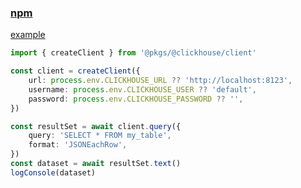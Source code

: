 ### [npm](https://www.npmjs.com/package/@clickhouse/client)
[example](../../../_examples/pkgs/clickhouse/client)

```ts
import { createClient } from '@pkgs/@clickhouse/client'

const client = createClient({
    url: process.env.CLICKHOUSE_URL ?? 'http://localhost:8123',
    username: process.env.CLICKHOUSE_USER ?? 'default',
    password: process.env.CLICKHOUSE_PASSWORD ?? '',
})

const resultSet = await client.query({
    query: 'SELECT * FROM my_table',
    format: 'JSONEachRow',
})
const dataset = await resultSet.text()
logConsole(dataset)
```